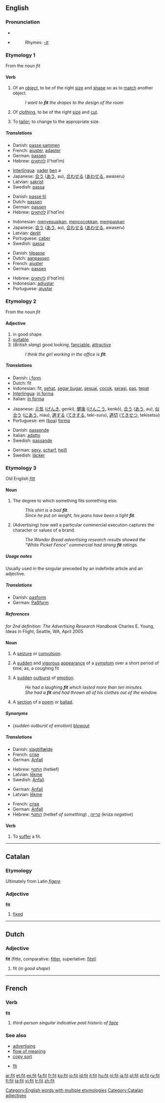 {{see|fît}}
==English==

{{rank|spot|wonderful|shook|944|fit|distribute|ordinary|forms}}

===Pronunciation===
*{{IPA|/fɪt/}}
*{{audio|en-us-fit.ogg|Audio (US)}}
*:Rhymes: [[Rhymes:English:-ɪt|-ɪt]]

===Etymology 1===
From the noun ''fit''

====Verb====
{{en-verb|fits|fitting|'''[[fitted]] '''or''' [[fit]]'''|fitted}}

# {{intransitive}} Of an [[object]], to be of the right [[size]] and [[shape]] so as to [[match]] another object.
#: ''I want to '''fit''' the drapes to the design of the room''
# {{intransitive}} Of [[clothing]], to be of the right [[size]] and [[cut]].
# {{transitive}} To [[tailor]]; to change to the appropriate size.

=====Translations=====
{{trans-top|Of an object, to match another object}}
*Danish: [[passe sammen]]
*French: [[ajuster]], [[adapter]]
*German: [[passen]]
*Hebrew: [[להתאים]] (l'hɑtʾim)
{{trans-mid}}
*[[Interlingua]]: [[vader]] [[ben]] a
*Japanese: [[合う]] ([[あう]], au), [[合わせる]] ([[あわせる]], awaseru)
*Latvian: [[sakrist]]
*Swedish: [[passa]]
{{trans-bottom}}

{{trans-top|Of clothing, to have right size and cut}}
*Danish: [[passe til]]
*Dutch: [[passen]]
*German: [[passen]]
*Hebrew: [[להתאים]] (l'hɑtʾim)
{{trans-mid}}
*Indonesian: [[sesuai|menyesuaikan]], [[cocok|mencocokkan]], [[pas|mempaskan]]
*Japanese: [[合う]] ([[あう]], au), [[合わせる]] ([[あわせる]], awaseru)
*Latvian: [[derēt]]
*Portuguese: [[caber]]
*Swedish: [[passa]]
{{trans-bottom}}

{{trans-top|to tailor}}
*Danish: [[tilpasse]]
*Dutch: [[aanpassen]]
*French: [[ajuster]]
*German: [[passen]]
{{trans-mid}}
*Hebrew: [[להתאים]] (l'hɑtʾim)
*Indonesian: [[adjustar]]
*Portuguese: [[ajustar]]
{{trans-bottom}}

===Etymology 2===
From the noun ''fit''

====Adjective====
{{en-adj|fitt|er}}

# in good shape
# [[suitable]]
# (''British slang'') good looking, [[fanciable]], [[attractive]]
#: ''I think the girl working in the office is '''fit'''.''

=====Translations=====
{{trans-top|in good shape}}
*Danish: [[i form]]
*Dutch: fit
*Indonesian: fit, [[sehat]], [[segar bugar]], [[sesuai]], [[cocok]], [[serasi]], [[pas]], [[tepat]]
*[[Interlingua]]: [[in forma]]
*Italian: [[in forma]]
{{trans-mid}}
*Japanese: [[元気]] ([[げんき]], genki), [[健康]] ([[けんこう]], kenkō), [[合う]] ([[あう]], au), [[似合う]] ([[にあう]], niau), [[適する]] ([[てきする]], teki-suru), [[適切]] ([[てきせつ]], tekisetsu)
*Portuguese: em ([[boa]]) [[forma]]
{{trans-bottom}}

{{trans-top|suitable}}
*Danish: [[passende]]
*Italian: [[adatto]]
*Swedish: [[passande]]
{{trans-mid}}
{{trans-bottom}}

{{trans-top|good-looking female}}
*German: [[sexy]], [[scharf]], [[heiß]]
*Swedish: [[läcker]]
{{trans-mid}}
{{trans-bottom}}

===Etymology 3===
Old English ''[[fitt]]''

====Noun====
{{en-noun}}

# The degree to which something fits something else.
#:''This shirt is a bad '''fit'''.''
#:''Since he put on weight, his jeans have been a tight '''fit'''.''
# (Advertising) how well a particular commercial execution captures the character or values of a brand.
#:''The Wonder Bread advertising research results showed the “White Picket Fence” commercial had strong '''fit''' ratings.''

=====Usage notes=====
Usually used in the singular preceded by an indefinite article and an adjective.

=====Translations=====
{{trans-top|degree to which something fits}}
*Danish: [[pasform]] {{c}}
*German: [[Paßform]] {{f}}
{{trans-mid}}
{{trans-bottom}}

=====References=====
''for 2nd definition: The Advertising Research Handbook'' Charles E. Young, Ideas in Flight, Seattle, WA, April 2005

====Noun====
{{en-noun}}

# {{medicine}} A [[seizure]] or [[convulsion]].
# {{medicine}} A [[sudden]] and [[vigorous]] [[appearance]] of a [[symptom]] over a short period of time; as, a coughing fit
# A [[sudden]] [[outburst]] of [[emotion]].
#:''He had a laughing '''fit''' which lasted more than ten minutes.''
#:''She had a '''fit''' and had thrown all of his clothes out of the window.''
# {{archaic}} A [[section]] of a [[poem]] or [[ballad]].

=====Synonyms=====
* (''sudden outburst of emotion'') [[blowout]]

=====Translations=====
{{trans-top|seizure}}
*Danish: [[slagtilfælde]] {{n}}
*French: [[crise]] {{f}}
*German: [[Anfall]] {{m}}
{{trans-mid}}
*Hebrew: [[התקף]] (hetkef) {{m}}
*Latvian: [[lēkme]]
*Swedish: [[Anfall]]
{{trans-bottom}}

{{trans-top|sudden and vigorous appearance of a symptom}}
*German: [[Anfall]] {{m}}
*Latvian: [[lēkme]]
{{trans-bottom}}

{{trans-top|sudden outburst of emotion}}
*French: [[crise]] {{f}}
*German: [[Anfall]] {{m}}
*Hebrew: [[התקף]] (hetkef ''of something'') {{m}}, [[קריזה]] (kriza ''negative'') {{f}}
{{trans-mid}}
{{trans-bottom}}

====Verb====
{{en-verb|fit|t|ed}}

# {{intransitive}} {{medicine}} To [[suffer]] a fit.

[[Category:English words with multiple etymologies]]

----

==Catalan==

===Etymology===
Ultimately from Latin ''[[figere]]''

===Adjective===
'''fit'''

# [[fixed]]

[[Category:Catalan adjectives]]

----

==Dutch==

===Adjective===
'''fit''' (fitte, comparative: [[fitter]], superlative: [[fitst]])

# fit (''in good shape'')

----

==French==

===Verb===
'''fit'''

# ''third-person singular indicative past historic of [[faire]]''

===See also===
*[[w:advertising|advertising]]
*[[flow of meaning]]
*[[copy sort]]

*[[fît]]

[[ar:fit]]
[[et:fit]]
[[es:fit]]
[[fa:fit]]
[[fr:fit]]
[[ko:fit]]
[[io:fit]]
[[id:fit]]
[[it:fit]]
[[hu:fit]]
[[nl:fit]]
[[ja:fit]]
[[pl:fit]]
[[pt:fit]]
[[ru:fit]]
[[fi:fit]]
[[ta:fit]]
[[vi:fit]]
[[tr:fit]]
[[zh:fit]]